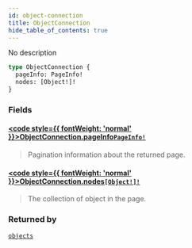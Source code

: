 ```yaml
---
id: object-connection
title: ObjectConnection
hide_table_of_contents: true
---
```








No description

```graphql
type ObjectConnection {
  pageInfo: PageInfo!
  nodes: [Object!]!
}
```


### Fields

#### [<code style={{ fontWeight: 'normal' }}>ObjectConnection.<b>pageInfo</b></code>](#)<Bullet />[`PageInfo!`](/docs/v1/directory-api-reference/schema/common/objects/page-info) <Badge class="secondary" text="non-null"/> <Badge class="secondary" text="object"/> <Badge class="secondary" text="common"/>
> Pagination information about the returned page.
> 

#### [<code style={{ fontWeight: 'normal' }}>ObjectConnection.<b>nodes</b></code>](#)<Bullet />[`[Object!]!`](/docs/v1/directory-api-reference/schema/objects/objects/object) <Badge class="secondary" text="non-null"/> <Badge class="secondary" text="object"/> <Badge class="secondary" text="objects"/>
> The collection of object in the page.
> 



### Returned by

[`objects`](/docs/v1/directory-api-reference/schema/objects/queries/objects)  <Badge class="secondary" text="query"/>



